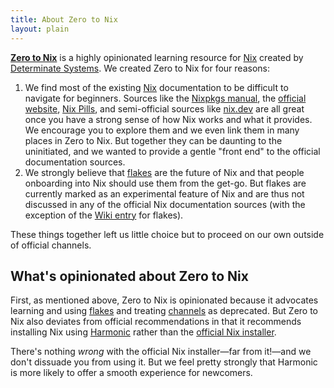 ```yaml
---
title: About Zero to Nix
layout: plain
---
```


[**Zero to Nix**](/) is a highly opinionated learning resource for [Nix] created by [Determinate Systems][ds]. We created Zero to Nix for four reasons:

1. We find most of the existing [Nix] documentation to be difficult to navigate for beginners.
  Sources like the [Nixpkgs manual][manual], the [official website][nix], [Nix Pills][pills], and semi-official sources like [nix.dev] are all great once you have a strong sense of how Nix works and what it provides.
  We encourage you to explore them and we even link them in many places in Zero to Nix.
  But together they can be daunting to the uninitiated, and we wanted to provide a gentle "front end" to the official documentation sources.
1. We strongly believe that [flakes] are the future of Nix and that people onboarding into Nix should use them from the get-go.
  But flakes are currently marked as an experimental feature of Nix and are thus not discussed in any of the official Nix documentation sources (with the exception of the [Wiki entry][wiki] for flakes).

These things together left us little choice but to proceed on our own outside of official channels.

## What's opinionated about Zero to Nix

First, as mentioned above, Zero to Nix is opinionated because it advocates learning and using [flakes] and treating [channels] as deprecated. But Zero to Nix also deviates from official recommendations in that it recommends installing Nix using [Harmonic] rather than the [official Nix installer][install].

<Brief id="harmonic-differences" />

There's nothing *wrong* with the official Nix installer&mdash;far from it!&mdash;and we don't dissuade you from using it. But we feel pretty strongly that Harmonic is more likely to offer a smooth experience for newcomers.

[channels]: /concepts/channels
[ds]: /concepts/det-sys
[flakes]: /concepts/flakes
[harmonic]: /concepts/harmonic
[install]: https://nixos.org/download
[nix]: /concepts/nix
[nix.dev]: https://nix.dev
[pills]: https://nixos.org/guides/nix-pills
[wiki]: https://nixos.wiki/wiki/Flakes
[manual]: https://nixos.org/manual/nixpkgs/stable
